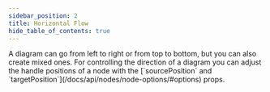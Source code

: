 ```yaml
---
sidebar_position: 2
title: Horizontal Flow
hide_table_of_contents: true
---
```



<ExampleLayout>
A diagram can go from left to right or from top to bottom, but you can also create mixed ones.
For controlling the direction of a diagram you can adjust the handle positions of a node with the [`sourcePosition` and `targetPosition`](/docs/api/nodes/node-options/#options) props.

<ExampleViewer codePath="example-flows/Horizontal" />
</ExampleLayout>
